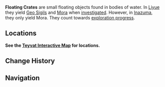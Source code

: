 {{Terminology Infobox
|image        = Floating crate.png
|world        = Teyvat
|type         = Exploration
}}
{{See also|Mist Bubble (Exploration)}}
'''Floating Crates''' are small floating objects found in bodies of water. In [[Liyue]] they yield [[Geo Sigil]]s and [[Mora]] when [[Investigation|investigated]]. However, in [[Inazuma]], they only yield Mora. They count towards [[Map|exploration progress]].

==Locations==
'''See the [https://webstatic-sea.mihoyo.com/app/ys-map-sea/index.html#/map/2?shown_types=129 Teyvat Interactive Map] for locations.'''

==Change History==
{{Change History|1.0}}

==Navigation==
{{Exploration Navbox}}